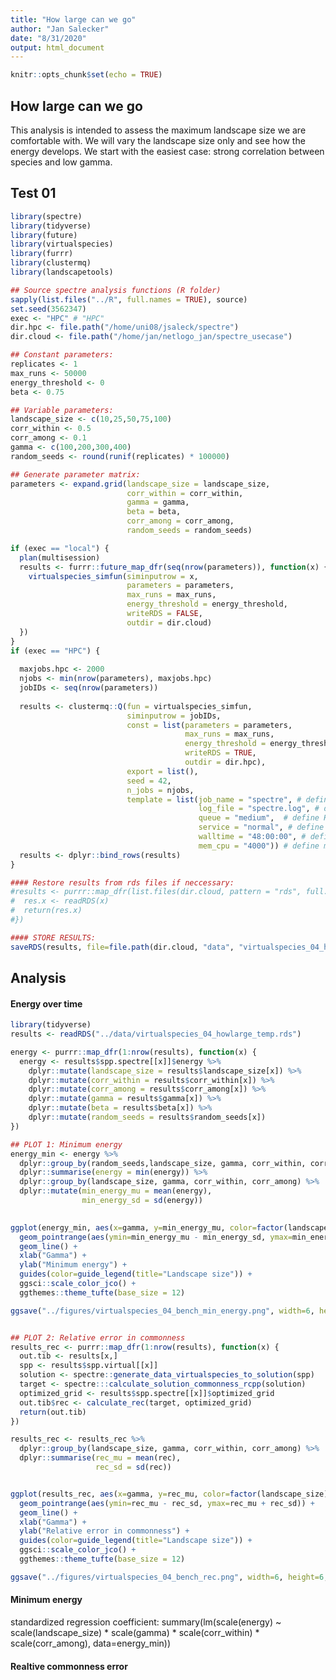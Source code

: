 ```yaml
---
title: "How large can we go"
author: "Jan Salecker"
date: "8/31/2020"
output: html_document
---
```


```r
knitr::opts_chunk$set(echo = TRUE)
```

## How large can we go

This analysis is intended to assess the maximum landscape size we are comfortable with.
We will vary the landscape size only and see how the energy develops.
We start with the easiest case: strong correlation between species and low gamma.

## Test 01

```r
library(spectre)
library(tidyverse)
library(future)
library(virtualspecies)
library(furrr)
library(clustermq)
library(landscapetools)

## Source spectre analysis functions (R folder)
sapply(list.files("../R", full.names = TRUE), source)
set.seed(3562347)
exec <- "HPC" # "HPC"
dir.hpc <- file.path("/home/uni08/jsaleck/spectre")
dir.cloud <- file.path("/home/jan/netlogo_jan/spectre_usecase")
```
```r
## Constant parameters:
replicates <- 1
max_runs <- 50000
energy_threshold <- 0
beta <- 0.75

## Variable parameters:
landscape_size <- c(10,25,50,75,100)
corr_within <- 0.5
corr_among <- 0.1
gamma <- c(100,200,300,400)
random_seeds <- round(runif(replicates) * 100000)
```
```r
## Generate parameter matrix:
parameters <- expand.grid(landscape_size = landscape_size, 
                          corr_within = corr_within,
                          gamma = gamma, 
                          beta = beta,
                          corr_among = corr_among,
                          random_seeds = random_seeds)

if (exec == "local") {
  plan(multisession)
  results <- furrr::future_map_dfr(seq(nrow(parameters)), function(x) {
    virtualspecies_simfun(siminputrow = x, 
                          parameters = parameters,
                          max_runs = max_runs,
                          energy_threshold = energy_threshold,
                          writeRDS = FALSE,
                          outdir = dir.cloud)
  })
}
if (exec == "HPC") {
  
  maxjobs.hpc <- 2000
  njobs <- min(nrow(parameters), maxjobs.hpc)
  jobIDs <- seq(nrow(parameters))
  
  results <- clustermq::Q(fun = virtualspecies_simfun, 
                          siminputrow = jobIDs,
                          const = list(parameters = parameters,
                                       max_runs = max_runs,
                                       energy_threshold = energy_threshold,
                                       writeRDS = TRUE,
                                       outdir = dir.hpc),
                          export = list(), 
                          seed = 42, 
                          n_jobs = njobs, 
                          template = list(job_name = "spectre", # define jobname
                                          log_file = "spectre.log", # define logfile name
                                          queue = "medium",  # define HPC queue
                                          service = "normal", # define HPC service
                                          walltime = "48:00:00", # define walltime
                                          mem_cpu = "4000")) # define memory per cpu   
  results <- dplyr::bind_rows(results)
}

#### Restore results from rds files if neccessary:
#results <- purrr::map_dfr(list.files(dir.cloud, pattern = "rds", full.names = TRUE), function(x) {
#  res.x <- readRDS(x)
#  return(res.x)
#})

#### STORE RESULTS:
saveRDS(results, file=file.path(dir.cloud, "data", "virtualspecies_04_howlargecanwego_data.rds"))

```

## Analysis


#### Energy over time

```r
library(tidyverse)
results <- readRDS("../data/virtualspecies_04_howlarge_temp.rds")

energy <- purrr::map_dfr(1:nrow(results), function(x) {
  energy <- results$spp.spectre[[x]]$energy %>% 
    dplyr::mutate(landscape_size = results$landscape_size[x]) %>% 
    dplyr::mutate(corr_within = results$corr_within[x]) %>% 
    dplyr::mutate(corr_among = results$corr_among[x]) %>%
    dplyr::mutate(gamma = results$gamma[x]) %>% 
    dplyr::mutate(beta = results$beta[x]) %>% 
    dplyr::mutate(random_seeds = results$random_seeds[x])
})

## PLOT 1: Minimum energy
energy_min <- energy %>% 
  dplyr::group_by(random_seeds,landscape_size, gamma, corr_within, corr_among) %>% 
  dplyr::summarise(energy = min(energy)) %>% 
  dplyr::group_by(landscape_size, gamma, corr_within, corr_among) %>% 
  dplyr::mutate(min_energy_mu = mean(energy),
                min_energy_sd = sd(energy))
  

ggplot(energy_min, aes(x=gamma, y=min_energy_mu, color=factor(landscape_size), group=landscape_size)) +
  geom_pointrange(aes(ymin=min_energy_mu - min_energy_sd, ymax=min_energy_mu + min_energy_sd)) +
  geom_line() +
  xlab("Gamma") +
  ylab("Minimum energy") +
  guides(color=guide_legend(title="Landscape size")) +
  ggsci::scale_color_jco() +
  ggthemes::theme_tufte(base_size = 12)

ggsave("../figures/virtualspecies_04_bench_min_energy.png", width=6, height=6, dpi=300)


## PLOT 2: Relative error in commonness
results_rec <- purrr::map_dfr(1:nrow(results), function(x) {
  out.tib <- results[x,]
  spp <- results$spp.virtual[[x]]
  solution <- spectre::generate_data_virtualspecies_to_solution(spp)
  target <- spectre:::calculate_solution_commonness_rcpp(solution)
  optimized_grid <- results$spp.spectre[[x]]$optimized_grid
  out.tib$rec <- calculate_rec(target, optimized_grid)
  return(out.tib)
})

results_rec <- results_rec %>% 
  dplyr::group_by(landscape_size, gamma, corr_within, corr_among) %>% 
  dplyr::summarise(rec_mu = mean(rec),
                   rec_sd = sd(rec))


ggplot(results_rec, aes(x=gamma, y=rec_mu, color=factor(landscape_size), group=landscape_size)) +
  geom_pointrange(aes(ymin=rec_mu - rec_sd, ymax=rec_mu + rec_sd)) +
  geom_line() +
  xlab("Gamma") +
  ylab("Relative error in commonness") +
  guides(color=guide_legend(title="Landscape size")) +
  ggsci::scale_color_jco() +
  ggthemes::theme_tufte(base_size = 12)

ggsave("../figures/virtualspecies_04_bench_rec.png", width=6, height=6, dpi=300)

```

#### Minimum energy

standardized regression coefficient:
summary(lm(scale(energy) ~ scale(landscape_size) * scale(gamma) * scale(corr_within) * scale(corr_among), data=energy_min))

#### Realtive commonness error



